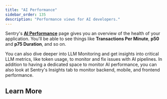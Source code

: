 ```yaml
---
title: "AI Performance"
sidebar_order: 135
description: "Performance views for AI developers."
---
```


<Include name="feature-limited-on-team-retention.mdx" />

Sentry's [**AI Performance**](https://sentry.io/orgredirect/organizations/:orgslug/insights/ai/) page gives you an overview of the health of your application. You'll be able to see things like **Transactions Per Minute**, **p50** and **p75 Duration**, and so on.

You can also dive deeper into LLM Monitoring and get insights into critical LLM metrics, like token usage, to monitor and fix issues with AI pipelines. In addition to having a dedicated space to monitor AI performance, you can also look at Sentry's Insights tab to monitor backend, mobile, and frontend performance.

## Learn More

<PageGrid />
